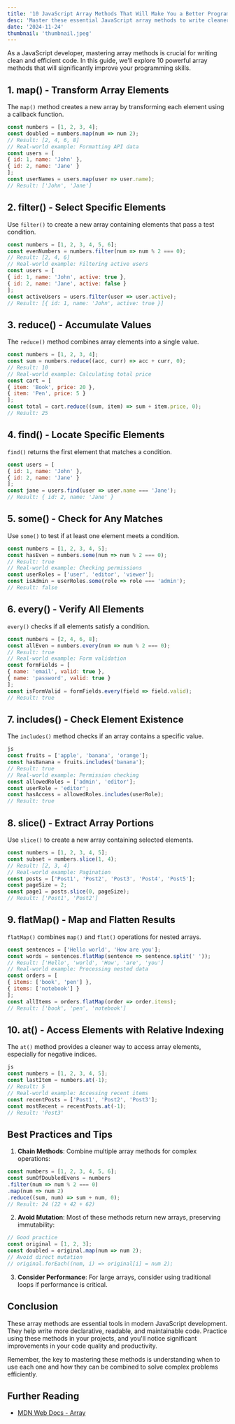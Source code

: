 ```yaml
---
title: '10 JavaScript Array Methods That Will Make You a Better Programmer'
desc: 'Master these essential JavaScript array methods to write cleaner, more efficient code. Learn map, filter, reduce, and more with practical examples.'
date: '2024-11-24'
thumbnail: 'thumbnail.jpeg'
---
```


As a JavaScript developer, mastering array methods is crucial for writing clean and efficient code. In this guide, we'll explore 10 powerful array methods that will significantly improve your programming skills.

## 1. map() - Transform Array Elements

The `map()` method creates a new array by transforming each element using a callback function.

```js
const numbers = [1, 2, 3, 4];
const doubled = numbers.map(num => num 2);
// Result: [2, 4, 6, 8]
// Real-world example: Formatting API data
const users = [
{ id: 1, name: 'John' },
{ id: 2, name: 'Jane' }
];
const userNames = users.map(user => user.name);
// Result: ['John', 'Jane']
```


## 2. filter() - Select Specific Elements

Use `filter()` to create a new array containing elements that pass a test condition.

```js
const numbers = [1, 2, 3, 4, 5, 6];
const evenNumbers = numbers.filter(num => num % 2 === 0);
// Result: [2, 4, 6]
// Real-world example: Filtering active users
const users = [
{ id: 1, name: 'John', active: true },
{ id: 2, name: 'Jane', active: false }
];
const activeUsers = users.filter(user => user.active);
// Result: [{ id: 1, name: 'John', active: true }]
```


## 3. reduce() - Accumulate Values

The `reduce()` method combines array elements into a single value.

```js
const numbers = [1, 2, 3, 4];
const sum = numbers.reduce((acc, curr) => acc + curr, 0);
// Result: 10
// Real-world example: Calculating total price
const cart = [
{ item: 'Book', price: 20 },
{ item: 'Pen', price: 5 }
];
const total = cart.reduce((sum, item) => sum + item.price, 0);
// Result: 25
```


## 4. find() - Locate Specific Elements

`find()` returns the first element that matches a condition.

```js
const users = [
{ id: 1, name: 'John' },
{ id: 2, name: 'Jane' }
];
const jane = users.find(user => user.name === 'Jane');
// Result: { id: 2, name: 'Jane' }
```


## 5. some() - Check for Any Matches

Use `some()` to test if at least one element meets a condition.

```js
const numbers = [1, 2, 3, 4, 5];
const hasEven = numbers.some(num => num % 2 === 0);
// Result: true
// Real-world example: Checking permissions
const userRoles = ['user', 'editor', 'viewer'];
const isAdmin = userRoles.some(role => role === 'admin');
// Result: false
```


## 6. every() - Verify All Elements

`every()` checks if all elements satisfy a condition.
```js
const numbers = [2, 4, 6, 8];
const allEven = numbers.every(num => num % 2 === 0);
// Result: true
// Real-world example: Form validation
const formFields = [
{ name: 'email', valid: true },
{ name: 'password', valid: true }
];
const isFormValid = formFields.every(field => field.valid);
// Result: true
```


## 7. includes() - Check Element Existence

The `includes()` method checks if an array contains a specific value.
```js
js
const fruits = ['apple', 'banana', 'orange'];
const hasBanana = fruits.includes('banana');
// Result: true
// Real-world example: Permission checking
const allowedRoles = ['admin', 'editor'];
const userRole = 'editor';
const hasAccess = allowedRoles.includes(userRole);
// Result: true
```


## 8. slice() - Extract Array Portions

Use `slice()` to create a new array containing selected elements.
```js
const numbers = [1, 2, 3, 4, 5];
const subset = numbers.slice(1, 4);
// Result: [2, 3, 4]
// Real-world example: Pagination
const posts = ['Post1', 'Post2', 'Post3', 'Post4', 'Post5'];
const pageSize = 2;
const page1 = posts.slice(0, pageSize);
// Result: ['Post1', 'Post2']
```


## 9. flatMap() - Map and Flatten Results

`flatMap()` combines `map()` and `flat()` operations for nested arrays.
```js
const sentences = ['Hello world', 'How are you'];
const words = sentences.flatMap(sentence => sentence.split(' '));
// Result: ['Hello', 'world', 'How', 'are', 'you']
// Real-world example: Processing nested data
const orders = [
{ items: ['book', 'pen'] },
{ items: ['notebook'] }
];
const allItems = orders.flatMap(order => order.items);
// Result: ['book', 'pen', 'notebook']
```


## 10. at() - Access Elements with Relative Indexing

The `at()` method provides a cleaner way to access array elements, especially for negative indices.
```js
js
const numbers = [1, 2, 3, 4, 5];
const lastItem = numbers.at(-1);
// Result: 5
// Real-world example: Accessing recent items
const recentPosts = ['Post1', 'Post2', 'Post3'];
const mostRecent = recentPosts.at(-1);
// Result: 'Post3'
```


## Best Practices and Tips

1. **Chain Methods**: Combine multiple array methods for complex operations:

```js
const numbers = [1, 2, 3, 4, 5, 6];
const sumOfDoubledEvens = numbers
.filter(num => num % 2 === 0)
.map(num => num 2)
.reduce((sum, num) => sum + num, 0);
// Result: 24 (22 + 42 + 62)
```


2. **Avoid Mutation**: Most of these methods return new arrays, preserving immutability:

```js
// Good practice
const original = [1, 2, 3];
const doubled = original.map(num => num 2);
// Avoid direct mutation
// original.forEach((num, i) => original[i] = num 2);
```


3. **Consider Performance**: For large arrays, consider using traditional loops if performance is critical.

## Conclusion

These array methods are essential tools in modern JavaScript development. They help write more declarative, readable, and maintainable code. Practice using these methods in your projects, and you'll notice significant improvements in your code quality and productivity.

Remember, the key to mastering these methods is understanding when to use each one and how they can be combined to solve complex problems efficiently.

## Further Reading
- [MDN Web Docs - Array](https://developer.mozilla.org/en-US/docs/Web/JavaScript/Reference/Global_Objects/Array)